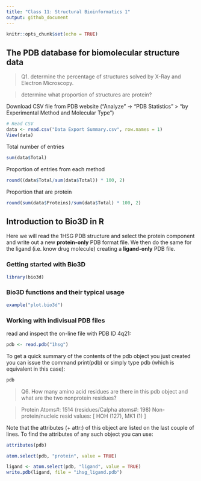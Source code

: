 ```yaml
---
title: "Class 11: Structural Bioinformatics 1"
output: github_document
---
```


```r
knitr::opts_chunk$set(echo = TRUE)
```

## The PDB database for biomolecular structure data

> Q1. determine the percentage of structures solved by X-Ray and Electron Microscopy.

> determine what proportion of structures are protein?

Download CSV file from PDB website ("Analyze" -> "PDB Statistics" > "by Experimental Method and Molecular Type")
```r
# Read CSV
data <- read.csv("Data Export Summary.csv", row.names = 1)
View(data)
```
Total number of entries
```r
sum(data$Total)
```

Proportion of entries from each method
```r
round((data$Total/sum(data$Total)) * 100, 2)
```

Proportion that are protein
```r
round(sum(data$Proteins)/sum(data$Total) * 100, 2)
```

## Introduction to Bio3D in R

Here we will read the 1HSG PDB structure and select the protein component and write out a new **protein-only** PDB format file. We then do the same for the ligand (i.e. know drug molecule) creating a **ligand-only** PDB file.

### Getting started with Bio3D
```r
library(bio3d)
```

### Bio3D functions and their typical usage
```r
example("plot.bio3d")
```

### Working with indivisual PDB files

read and inspect the on-line file with PDB ID 4q21:
```r
pdb <- read.pdb("1hsg")
```

To get a quick summary of the contents of the pdb object you just created you can issue the command print(pdb) or simply type pdb (which is equivalent in this case):
```r
pdb
```

> Q6. How many amino acid residues are there in this pdb object and what are the two nonprotein residues?

> Protein Atoms#: 1514  (residues/Calpha atoms#: 198)
> Non-protein/nucleic resid values: [ HOH (127), MK1 (1) ]

Note that the attributes (+ attr:) of this object are listed on the last couple of lines. To find the attributes of any such object you can use:

```r
attributes(pdb)
```


```r
atom.select(pdb, "protein", value = TRUE)
```

```r
ligand <- atom.select(pdb, "ligand", value = TRUE)
write.pdb(ligand, file = "ihsg_ligand.pdb")
```


